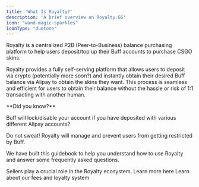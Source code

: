 ```yaml
---
title: 'What Is Royalty?'
description: 'A brief overview on Royalty.GG'
icon: "wand-magic-sparkles"
iconType: "duotone"
---
```


Royalty is a centralized P2B (Peer-to-Business) balance purchasing platform to help users deposit/top up their Buff accounts to purchase CSGO skins.

Royalty provides a fully self-serving platform that allows users to deposit via crypto (potentially more soon?) and instantly obtain their desired Buff balance via Alipay to obtain the skins they want. This process is seamless and efficient for users to obtain their balance without the hassle or risk of 1:1 transacting with another human.

<Info>
  **Did you know?** 

Buff will lock/disable your account if you have deposited with various different Alipay accounts?

Do not sweat! Royalty will manage and prevent users from getting restricted by Buff.
</Info>

We have built this guidebook to help you understand how to use Royalty and answer some frequently asked questions.

<CardGroup cols={2}>
  <Card title="Become a seller" icon="piggy-bank" iconType="duotone" href="/content/documentation/sellers">
    Sellers play a crucial role in the Royalty ecosystem. Learn more here
  </Card>
  <Card title="Royalty loyalty" icon="crown" iconType="duotone" href="/content/documentation/feesandloyalty">
    Learn about our fees and loyalty system
  </Card>
</CardGroup>
